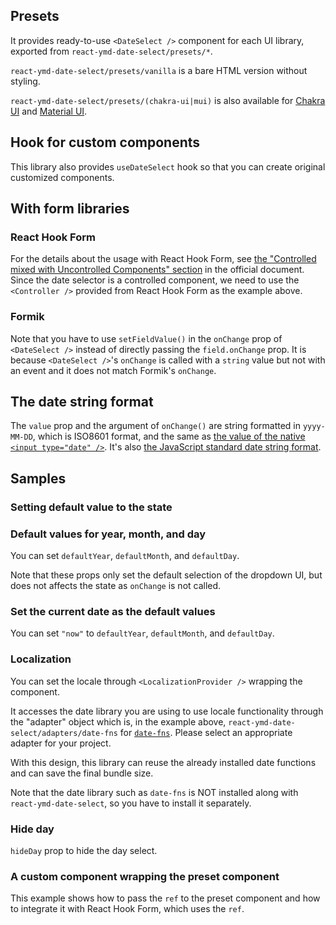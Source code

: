 
## Presets

It provides ready-to-use `<DateSelect />` component for each UI library, exported from `react-ymd-date-select/presets/*`.

`react-ymd-date-select/presets/vanilla` is a bare HTML version without styling.

<VanillaSample />

`react-ymd-date-select/presets/(chakra-ui|mui)` is also available for [Chakra UI](https://chakra-ui.com/) and [Material UI](https://mui.com/).

<VariantSamples />

## Hook for custom components

This library also provides `useDateSelect` hook so that you can create original customized components.


<CodePreview initialCode={HookSampleCode} language="tsx" />

## With form libraries

### React Hook Form


<CodePreview initialCode={ReactHookFormSampleCode} language="tsx" />

For the details about the usage with React Hook Form,
see [the "Controlled mixed with Uncontrolled Components" section](https://react-hook-form.com/advanced-usage#ControlledmixedwithUncontrolledComponents) in the official document.
Since the date selector is a controlled component, we need to use the `<Controller />` provided from React Hook Form as the example above.

### Formik


<CodePreview initialCode={FormikSampleCode} language="tsx" />

Note that you have to use `setFieldValue()` in the `onChange` prop of `<DateSelect />` instead of directly passing the `field.onChange` prop.
It is because `<DateSelect />`'s `onChange` is called with a `string` value but not with an event and it does not match Formik's `onChange`.

## The date string format

The `value` prop and the argument of `onChange()` are string formatted in `yyyy-MM-DD`,
which is ISO8601 format, and the same as [the value of the native `<input type="date" />`](https://developer.mozilla.org/en-US/docs/Web/HTML/Element/input/date#value).
It's also [the JavaScript standard date string format](https://tc39.es/ecma262/#sec-date-time-string-format).

## Samples

### Setting default value to the state


<CodePreview initialCode={DefaultStateSampleCode} language="tsx" />

### Default values for year, month, and day


<CodePreview initialCode={PartialDefaultValueSampleCode} language="tsx" />

You can set `defaultYear`, `defaultMonth`, and `defaultDay`.

Note that these props only set the default selection of the dropdown UI, but does not affects the state as `onChange` is not called.

### Set the current date as the default values


<CodePreview initialCode={PartialDefaultValueNowSampleCode} language="tsx" />

You can set `"now"` to `defaultYear`, `defaultMonth`, and `defaultDay`.

### Localization


<CodePreview initialCode={LocalizationSampleCode} language="tsx" />

You can set the locale through `<LocalizationProvider />` wrapping the component.

It accesses the date library you are using to use locale functionality through the "adapter" object which is, in the example above, `react-ymd-date-select/adapters/date-fns` for [`date-fns`](https://date-fns.org/).
Please select an appropriate adapter for your project.

With this design, this library can reuse the already installed date functions and can save the final bundle size.

Note that the date library such as `date-fns` is NOT installed along with `react-ymd-date-select`, so you have to install it separately.

### Hide day


<CodePreview initialCode={HideDaySampleCode} language="tsx" />

`hideDay` prop to hide the day select.

### A custom component wrapping the preset component


<CodePreview initialCode={ReusedPresetComponentSampleCode} language="tsx" />

This example shows how to pass the `ref` to the preset component and how to integrate it with React Hook Form, which uses the `ref`.
